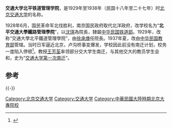 '''交通大学北平铁道管理学院'''，是1929年至1938年（民国十八年至二十七年）时[[北京交通大学|北京交通大学]]的名称。

1928年6月，国民革命军北伐胜利，南京国民政府取代北洋政府，改学校名为“'''北平交通大學鐵路管理學院'''”，以[[沈琪|沈琪]]為院長，隸屬[[中华民国铁道部|中华民国铁道部]]。1929年，改称“交通大學北平鐵道管理學院”，由[[徐承燠|徐承燠]]任院長。1937年夏，改由[[中华民国教育部|中华民国教育部]]管辖。当时日军逼近北京，卢沟桥事变爆发，学校因此前没有南迁计划，校务一度陷入停顿<ref>{{cite news|title=平校沿革—北平交通大學|url=http://www.nctu.edu.tw/school/hist_03.html|accessdate=2013-05-08|newspaper=國立交通大學|deadurl=yes|archiveurl=https://web.archive.org/web/20120129030030/http://www.nctu.edu.tw/school/hist_03.html|archivedate=2012-01-29}}</ref>。教授[[王芳荃|王芳荃]]率领部分交大学生南迁，与其他交大的教员学生会和，史为“[[交通大学第一次南迁|交通大学第一次南迁]]”。

==参考==
{{reflist}}
{{-}}
{{北京交通大学}}
[[Category:北京交通大学|Category:北京交通大学]]
[[Category:交通大学|Category:交通大学]]
[[Category:中華民國大陸時期北京大專院校|Category:中華民國大陸時期北京大專院校]]
